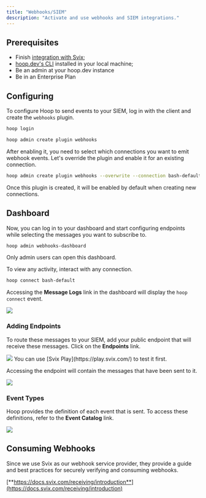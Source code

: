 ```yaml
---
title: "Webhooks/SIEM"
description: "Activate and use webhooks and SIEM integrations."
---
```


## Prerequisites

- Finish [integration with Svix](/integrations/svix);
- [hoop.dev's CLI](/getting-started/cli) installed in your local machine;
- Be an admin at your hoop.dev instance
- Be in an Enterprise Plan

## Configuring

To configure Hoop to send events to your SIEM, log in with the client and create the `webhooks` plugin.

```bash
hoop login
```

```bash
hoop admin create plugin webhooks
```

After enabling it, you need to select which connections you want to emit webhook events. Let's override the plugin and enable it for an existing connection.

```bash
hoop admin create plugin webhooks --overwrite --connection bash-default
```

<Note>
Once this plugin is created, it will be enabled by default when creating new connections.
</Note>

## Dashboard

Now, you can log in to your dashboard and start configuring endpoints while selecting the messages you want to subscribe to.

```bash
hoop admin webhooks-dashboard
```

<Info>
  Only admin users can open this dashboard.
</Info>

To view any activity, interact with any connection.

```bash
hoop connect bash-default
```

Accessing the **Message Logs** link in the dashboard will display the `hoop connect` event.

<Frame>
  <img src="/images/learn/webhooks-1.png" />
</Frame>

### Adding Endpoints

To route these messages to your SIEM, add your public endpoint that will receive these messages. Click on the **Endpoints** link.

<Frame>
  <img src="/images/learn/webhooks-2.png" />
</Frame>

<Note>
You can use [Svix Play](https://play.svix.com/) to test it first.
</Note>

Accessing the endpoint will contain the messages that have been sent to it.

<Frame>
  <img src="/images/learn/webhooks-3.png" />
</Frame>

### Event Types

Hoop provides the definition of each event that is sent. To access these definitions, refer to the **Event Catalog** link.

<Frame>
  <img src="/images/learn/webhooks-4.png" />
</Frame>

## Consuming Webhooks

Since we use Svix as our webhook service provider, they provide a guide and best practices for securely verifying and consuming webhooks.

[**https://docs.svix.com/receiving/introduction**](https://docs.svix.com/receiving/introduction)
